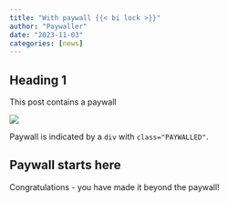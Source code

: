 ```yaml
---
title: "With paywall {{< bi lock >}}"
author: "Paywaller"
date: "2023-11-03"
categories: [news]
---
```


## Heading 1
This post contains a paywall

![](/images/thumbnail.jpg)

Paywall is indicated by a `div` with `class="PAYWALLED"`.

## Paywall starts here
<div class="PAYWALLED"></div>
Congratulations - you have made it beyond the paywall!
